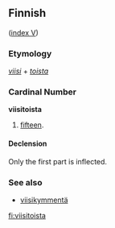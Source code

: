 ==Finnish==
([[Wiktionary:Finnish_index_v|index V]])

===Etymology===
''[[viisi]]'' + ''[[toinen|toista]]''

===Cardinal Number===
'''viisitoista'''

#[[fifteen]].

====Declension====
Only the first part is inflected.

===See also===
*[[viisikymmentä]]

[[fi:viisitoista]]